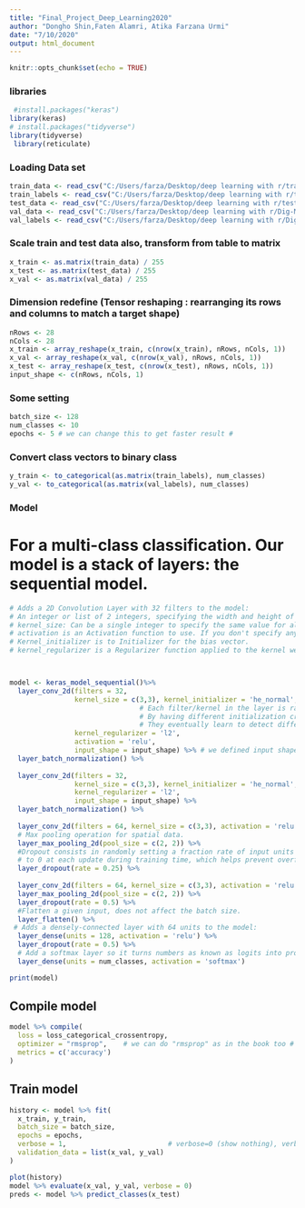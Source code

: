 ---
title: "Final_Project_Deep_Learning2020"
author: "Dongho Shin,Faten Alamri, Atika Farzana Urmi"
date: "7/10/2020"
output: html_document
---

```{r}
knitr::opts_chunk$set(echo = TRUE)
```
### libraries ###


```{r}
 #install.packages("keras")
library(keras)
# install.packages("tidyverse")
library(tidyverse)
 library(reticulate)
```

### Loading Data set ###
```{r}
train_data <- read_csv("C:/Users/farza/Desktop/deep learning with r/train.csv")%>% select(-label) ## or we can manually do this like, train_data$lable=NULL ##
train_labels <- read_csv("C:/Users/farza/Desktop/deep learning with r/train.csv") %>% select(label)
test_data <- read_csv("C:/Users/farza/Desktop/deep learning with r/test.csv") %>% select(-id) ## or we can manually do this like, test_data$id=NULL ##
val_data <- read_csv("C:/Users/farza/Desktop/deep learning with r/Dig-MNIST.csv") %>% select(-label)
val_labels <- read_csv("C:/Users/farza/Desktop/deep learning with r/Dig-MNIST.csv") %>% select(label)
```
### Scale train and test data also, transform from table to matrix  ###
```{r}
x_train <- as.matrix(train_data) / 255
x_test <- as.matrix(test_data) / 255
x_val <- as.matrix(val_data) / 255
```

### Dimension redefine (Tensor reshaping : rearranging its rows and columns to match a target shape) ###
```{r}
nRows <- 28
nCols <- 28
x_train <- array_reshape(x_train, c(nrow(x_train), nRows, nCols, 1)) 
x_val <- array_reshape(x_val, c(nrow(x_val), nRows, nCols, 1))
x_test <- array_reshape(x_test, c(nrow(x_test), nRows, nCols, 1))
input_shape <- c(nRows, nCols, 1)

```
### Some setting ###
```{r}
batch_size <- 128
num_classes <- 10 
epochs <- 5 # we can change this to get faster result # 
```
### Convert class vectors to binary class ###
```{r}
y_train <- to_categorical(as.matrix(train_labels), num_classes)
y_val <- to_categorical(as.matrix(val_labels), num_classes)
```
### Model ###
# For a multi-class classification. Our model is a stack of layers: the sequential model.
```{r}

# Adds a 2D Convolution Layer with 32 filters to the model: 
# An integer or list of 2 integers, specifying the width and height of the 2D convolution window. 
# kernel_size: Can be a single integer to specify the same value for all spatial dimensions.
# activation is an Activation function to use. If you don't specify anything, no activation is applied 
# Kernel_initializer is to Initializer for the bias vector.    
# kernel_regularizer is a Regularizer function applied to the kernel weights matrix. 



model <- keras_model_sequential()%>%
  layer_conv_2d(filters = 32, 
                kernel_size = c(3,3), kernel_initializer = 'he_normal', 
                                # Each filter/kernel in the layer is randomly initialized to sdistribution (i.e. Normal, Gaussian, etc.). #
                                # By having different initialization criteria, each filter gets trained slightly differently.             #
                                # They eventually learn to detect different features in the image.                                        #
                kernel_regularizer = 'l2',
                activation = 'relu',
                input_shape = input_shape) %>% # we defined input shape as c(28,28,1) from the above #
  layer_batch_normalization() %>%
  
  layer_conv_2d(filters = 32, 
                kernel_size = c(3,3), kernel_initializer = 'he_normal',
                kernel_regularizer = 'l2',
                input_shape = input_shape) %>% 
  layer_batch_normalization() %>%
  
  layer_conv_2d(filters = 64, kernel_size = c(3,3), activation = 'relu') %>% 
  # Max pooling operation for spatial data.
  layer_max_pooling_2d(pool_size = c(2, 2)) %>% 
  #Dropout consists in randomly setting a fraction rate of input units 
  # to 0 at each update during training time, which helps prevent overfitting
  layer_dropout(rate = 0.25) %>%
  
  layer_conv_2d(filters = 64, kernel_size = c(3,3), activation = 'relu') %>% 
  layer_max_pooling_2d(pool_size = c(2, 2)) %>% 
  layer_dropout(rate = 0.5) %>%
  #Flatten a given input, does not affect the batch size.
  layer_flatten() %>% 
 # Adds a densely-connected layer with 64 units to the model:
  layer_dense(units = 128, activation = 'relu') %>% 
  layer_dropout(rate = 0.5) %>% 
  # Add a softmax layer so it turns numbers as known as logits into probabilities that sum to one 
  layer_dense(units = num_classes, activation = 'softmax')

print(model)
```
## Compile model

```{r}
model %>% compile(
  loss = loss_categorical_crossentropy,
  optimizer = "rmsprop",    # we can do "rmsprop" as in the book too #
  metrics = c('accuracy')
)
```
## Train model
```{r}
history <- model %>% fit(
  x_train, y_train,
  batch_size = batch_size,
  epochs = epochs,
  verbose = 1,                         # verbose=0 (show nothing), verbose=1 (show progres bar). Doesn't really matter #
  validation_data = list(x_val, y_val)
)

plot(history)
model %>% evaluate(x_val, y_val, verbose = 0)
preds <- model %>% predict_classes(x_test)
```



